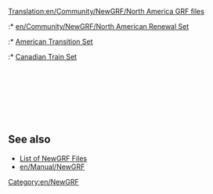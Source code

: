 [[Translation:en/Community/NewGRF/North America GRF files]]
{{en/Expand|grfs set in North America}}
{{en/Community/NewGRF/NewGRF Country|
Flag=en/Community/NewGRF/800px-Flag of the United States.png|
name=United States of America|
website=http://www.as-st.com/ttd/newusa/|
setname=American Transition Set}}
:* [[en/Community/NewGRF/North American Renewal Set]]
:* [http://www.as-st.com/ttd/newusa/ American Transition Set]
:* [http://www.tt-forums.net/viewtopic.php?t=6730 Canadian Train Set]
<br><br><br><br><br><br><br><br>
{{en/Community/NewGRF/NewGRF Country|
Flag=en/Community/NewGRF/800px-Flag of Canada.png|
name=Canada|
website=http://www.tt-forums.net/viewtopic.php?t=6730|
setname=Canadian Train Set}}


== See also ==
* [[en/Community/NewGRF/Main Page|List of NewGRF Files]]
* [[en/Manual/NewGRF]]

[[Category:en/NewGRF]]